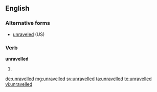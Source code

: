 ==English==

===Alternative forms===
* [[unraveled]] (US)

===Verb===
'''unravelled'''

# {{British}} {{en-past of|unravel}}

[[de:unravelled]]
[[mg:unravelled]]
[[sv:unravelled]]
[[ta:unravelled]]
[[te:unravelled]]
[[vi:unravelled]]